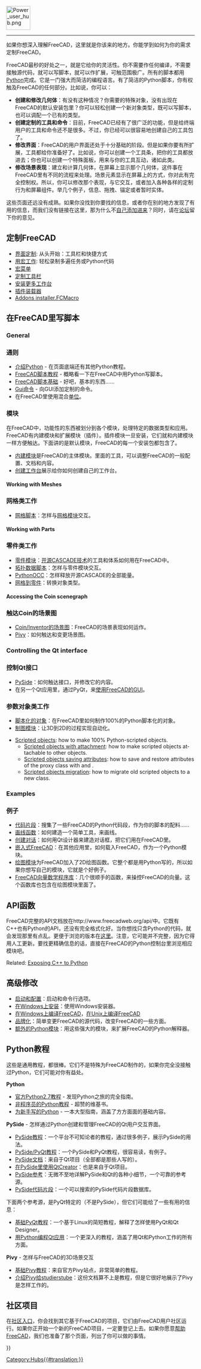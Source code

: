 <languages/>
{{TOCright}}
[[Image:Power_user_hub.png|64px]]
----

<div class="mw-translate-fuzzy">
如果你想深入理解FreeCAD，这里就是你该来的地方。你能学到如何为你的需求定制FreeCAD。
</div>

<div class="mw-translate-fuzzy">
FreeCAD最秒的好处之一，就是它给你的灵活性。你不需要作任何编译，不需要接触源代码，就可以写脚本，就可以作扩展，可触范围极广。所有的脚本都用[http://en.wikipedia.org/wiki/Python_(programming_language) Python]完成。它是一门强大而简洁的编程语言。有了简洁的Python脚本，你有权触及FreeCAD的任何部分。比如说，你可以：
* '''创建和修改几何体'''：有没有这种情况？你需要的特殊对象，没有出现在FreeCAD的默认安装包里？你可以轻松创建一个新对象类型，既可以写脚本，也可以调配一个已有的类型。
* '''创建定制的工具和命令'''：目前，FreeCAD已经有了很广泛的功能，但是给终端用户的工具和命令还不是很多。不过，你已经可以很容易地创建自己的工具包了。
* '''修改界面'''：FreeCAD的用户界面还处于十分基础的阶段。但是如果你要有所扩展，工具都给你准备好了。比如说，你可以创建一个工具条，把你的工具都放进去；你也可以创建一个特殊面板，用来与你的工具互动，诸如此类。
* '''修改场景表现'''：建立和计算几何体，在屏幕上显示那个几何体，这件事在FreeCAD里有不同的流程来处理。场景元素显示在屏幕上的方式，你对此有完全控制权。所以，你可以修改那个表现，与它交互，或者加入各种各样的定制行为和屏幕组件。举几个例子，信息、拖拽、锚定或者暂时实体。
</div>

<div class="mw-translate-fuzzy">
这些页面还远没有成熟。如果你没找到你要找的信息，或者你在别的地方发现了有用的信息，而我们没有链接在这里，那为什么不[[Help_FreeCAD|自己添加进来]]？同时，请在[http://forum.freecadweb.org/ 论坛]留下你的意见。
</div>

<span id="Customizing_FreeCAD"></span>
== 定制FreeCAD ==

<div class="mw-translate-fuzzy">
* [[Interface Customization|界面定制]]:  从头开始：工具栏和快捷方式
* [[Macros|用宏工作]]: 轻松录制多遍任务或Python代码
* [[Macros_recipes|宏菜单]]
* [[Customize_Toolbars|定制工具栏]]
* [[Installing_more_workbenches|安装更多工作台]]
* [http://forum.freecadweb.org/viewtopic.php?t=10556 插件装载器]
* [https://github.com/FreeCAD/FreeCAD-addons Addons installer.FCMacro]
</div>

<span id="Scripting_in_FreeCAD"></span>
== 在FreeCAD里写脚本 ==

<div lang="en" dir="ltr" class="mw-content-ltr">
===General===
</div>

<div class="mw-translate-fuzzy">
===通则===
* [[Introduction to Python | 介绍Python]] - 在页面底端还有其他Python教程。
* [[Python scripting tutorial|FreeCAD脚本教程]] - 概略看一下在FreeCAD中用Python写脚本。
* [[FreeCAD Scripting Basics|FreeCAD脚本基础]] - 好吧，基本的东西……
* [[Gui Command|Gui命令]] - 向GUI添加定制的命令。
* 在FreeCAD里使用混合[[Units|单位]]。
</div>

<span id="Modules"></span>
=== 模块 ===

<div class="mw-translate-fuzzy">
在FreeCAD中，功能性的东西被划分到各个模块，处理特定的数据类型和应用。FreeCAD有内建模块和扩展模块（插件）。插件模块一旦安装，它们就和内建模块一样方便触达。下面讲的是默认模块，FreeCAD的每一个安装包都包含了。
</div>

<div class="mw-translate-fuzzy">
* [[Builtin modules|内建模块]]是FreeCAD的主体模块。里面的工具，可以调整FreeCAD的一般配置、文档和内容。
* [[Workbench creation|创建工作台]]展示给你如何创建自己的工作台。
</div>

<div lang="en" dir="ltr" class="mw-content-ltr">
====Working with Meshes====
</div>

<div class="mw-translate-fuzzy">
=== 网格类工作 ===
* [[Mesh Scripting|网格脚本]]：怎样与[[Mesh Workbench|网格模块]]交互。
</div>

<div lang="en" dir="ltr" class="mw-content-ltr">
====Working with Parts====
</div>

<div class="mw-translate-fuzzy">
=== 零件类工作 ===
* [[Part_Workbench|零件模块]]：[http://en.wikipedia.org/wiki/Open_CASCADE 开源CASCADE技术]的工具和体系如何用在FreeCAD中。
* [[Topological data scripting|拓扑数据脚本]]：怎样与零件模块交互。
* [[PythonOCC]]：怎样释放开源CASCADE的全部能量。
* [[Mesh to Part|网格到零件]]：转换对象类型。
</div>

<div lang="en" dir="ltr" class="mw-content-ltr">
====Accessing the Coin scenegraph====
</div>

<div class="mw-translate-fuzzy">
===触达Coin的场景图===
* [[Scenegraph|Coin/Inventor的场景图]]：FreeCAD的场景表现如何运作。
* [[Pivy]]：如何触达和变更场景图。
</div>

<div lang="en" dir="ltr" class="mw-content-ltr">
===Controlling the Qt interface===
</div>

<div class="mw-translate-fuzzy">
===控制Qt接口===
* [[PySide]]：如何触达接口，并修改它的内容。
* 在另一个Qt应用里，通过PyQt，来[[Embedding FreeCADGui|使用FreeCAD的GUI]]。
</div>

<span id="Working_with_parametric_objects"></span>
<div class="mw-translate-fuzzy">
===参数对象类工作===
* [[Scripted objects|脚本化的对象]]：在FreeCAD里如何制作100%的Python脚本化的对象。
* [[Drawing Workbench|制图模块]]：让3D到2D的过程实现自动化。
</div>

<div lang="en" dir="ltr" class="mw-content-ltr">
* [[Scripted_objects|Scripted objects]]: how to make 100% Python-scripted objects.
** [[Scripted_objects_with_attachment|Scripted objects with attachment]]: how to make scripted objects attachable to other objects.
** [[Scripted_objects_saving_attributes|Scripted objects saving attributes]]: how to save and restore attributes of the proxy class with {{incode|dumps}} and {{incode|loads}}.
** [[Scripted_objects_migration|Scripted objects migration]]: how to migrate old scripted objects to a new class.
</div>

<div lang="en" dir="ltr" class="mw-content-ltr">
===Examples===
</div>

<div class="mw-translate-fuzzy">
=== 例子 ===
* [[Code snippets|代码片段]]：搜集了一些FreeCAD的Python代码段，作为你的脚本的配料……
* [[Line drawing function|画线函数]]：如何建造一个简单工具，来画线。
* [[Dialog creation|创建对话]]：如何用Qt设计器来建造对话框，把它们用在FreeCAD里。
* [[Embedding FreeCAD|嵌入式FreeCAD]]：在其他应用里，如何载入FreeCAD，作为一个Python模块。
* [[Draft Workbench|绘图模块]]为FreeCAD加入了2D绘图函数。它整个都是用Python写的，所以如果你想写自己的模块，它就是个好例子。
* [[FreeCAD vector math library|FreeCAD向量数学程序库]]：几个很顺手的函数，来操控FreeCAD的向量。这个函数库也包含在绘图模块里面了。
</div>

<span id="API_Functions"></span>
== API函数 ==

<div class="mw-translate-fuzzy">
FreeCAD完整的API文档放在http://www.freecadweb.org/api/中。它既有C++也有Python的API，还没有完全格式化好。当你想找只含Python的代码，就会发现那里有点乱。更便于浏览的版本在[[:Category:API|这里]]。注意，它可能并不完整，因为它得用人工更新。要找更精确信息的话，直接在FreeCAD的Python控制台里浏览相应模块吧。
</div>

<div lang="en" dir="ltr" class="mw-content-ltr">
Related: [[Exposing_C%2B%2B_to_Python|Exposing C++ to Python]]
</div>

<span id="Advanced_modification"></span>
== 高级修改 ==

<div class="mw-translate-fuzzy">
* [[Start up and Configuration|启动和配置]]：启动和命令行选项。
* [[Installing_on_Windows|在Windows上安装]]：使用Windows安装器。
* [[Compile_on_Windows|在Windows上编译FreeCAD]]，[[Compile_on_Linux|在Unix上编译FreeCAD]]
* [[Branding|品牌化]]：简单变更FreeCAD的源代码，改变FreeCAD的一些方面。
* [[Extra python modules|额外的Python模块]]：用这些强大的模块，来扩展FreeCAD的Python解释器。
</div>

<span id="Python_tutorials"></span>
== Python教程 ==

这些是通用教程，都很棒。它们不是特殊为FreeCAD制作的，如果你完全没接触过Python，它们可能对你有益处。

<div class="mw-translate-fuzzy">
'''Python'''
* [https://docs.python.org/2.7/tutorial/index.html 官方Python2.7教程] - 发现Python之旅的完全指南。
* [http://en.wikibooks.org/wiki/Non-Programmer%27s_Tutorial_for_Python 非程序员的Python教程] - 超赞的维基书。
* [http://npt.cc.rsu.ru/user/wanderer/ODP/Python_for_Newbies.htm 为新手写的Python] - 一本大型指南，涵盖了方方面面的基础内容。
</div>

'''PySide''' - 怎样通过Python创建和管理FreeCAD的Qt用户交互界面。
* [http://zetcode.com/gui/pysidetutorial/ PySide教程]：一个平台不可知论者的教程，通过很多例子，展示PySide的用法。
* [http://www.pythoncentral.io/series/python-pyside-pyqt-tutorial/ PySide/PyQt教程]：一个PySide和PyQt教程，很容易读，有例子。
* [http://qt-project.org/wiki/PySideDocumentation PySide文档]：来自于Qt项目（全部都是那些人写的）。
* [http://qt-project.org/wiki/QtCreator_and_PySide 在PySide里使用QtCreator]：也是来自于Qt项目。
* [http://srinikom.github.io/pyside-docs/index.html PySide参考]：无微不至地详解PySide和Qt的各种小细节，一个可靠的参考源。
* [http://nullege.com/codes/search?cq=PySide PySide代码片段]：一个可以搜索的PySide代码片段数据库。

<div class="mw-translate-fuzzy">
下面两个参考源，是PyQt特定的（不是PySide），但它们可能给了一些有用的信息：
* [http://www.cs.usfca.edu/~afedosov/qttut/ 基础PyQt教程]：一个基于Linux的简短教程，解释了怎样使用PyQt和Qt Designer。
* [http://vizzzion.org/?id=pyqt 用Python编程Qt应用]：一个更深入的教程，涵盖了用Qt和Python工作的所有方面。
</div>

<div class="mw-translate-fuzzy">
'''Pivy''' - 怎样与FreeCAD的3D场景交互
* [http://pivy.coin3d.org/documentation/pycon 基础Pivy教程]：来自官方Pivy站点，非常简单的教程。
* [http://www.google.com.br/url?sa=U&start=3&q=http://studierstube.icg.tu-graz.ac.at/doc/pdf/PivyStudierstubeTutorial.pdf&ei=XyC1Sc2wOeCKmQem_eHnBQ&usg=AFQjCNEYhb-0DcUc6OxFVijAe1epBb-4aA 介绍Pivy给studierstube]：这份文档算不上是教程，但是它很好地展示了Pivy是怎样工作的。
</div>

<span id="Community_projects"></span>
== 社区项目 == 

<div class="mw-translate-fuzzy">
在[[FreeCAD Community Portal|社区入口]]，你会找到其它基于FreeCAD的项目，它们由FreeCAD用户社区运行。如果你正开始一个新的FreeCAD项目，一定要登记上去。如果你愿意[[Help FreeCAD|帮助FreeCAD]]，我们也准备了那个页面，列出了你可以做的事情。
</div>


{{Powerdocnavi{{#translation:}}}}
[[Category:Hubs{{#translation:}}]]